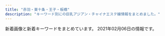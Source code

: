 ```yaml
---
title: "赤羽・東十条・王子・板橋"
description: "キーワード別にの巨乳アジアン・チャイナエステ嬢情報をまとめました。"
---
```


新着画像と新着キーワードをまとめています。
2021年02月06日の情報です。

<DmmAffiliateIns />
<KeywordTable
  shops={
    [
    {
        "url": "http://www.cocosia.work/",
        "keywords": {
            "85": 2,
            "86": 8,
            "C": 15,
            "87": 6,
            "E": 6,
            "D": 10
        },
        "name": "Cocosia \uff5e\u30b3\u30b3\u30b7\u30a2\uff5e",
        "station": "JR\u8d64\u7fbd\u99c5\u897f\u53e3",
        "img_links": [
            "http://www.cocosia.work/img/bn_howto_sp.jpg",
            "http://www.cocosia.work/img/i_tel.png",
            "http://www.cocosia.work/staff/riya1.jpg",
            "http://www.cocosia.work/img/bn_contact_sp.jpg",
            "http://www.cocosia.work/staff/yuyu.jpg",
            "http://www.cocosia.work/staff/mao.jpg",
            "http://www.cocosia.work/staff/rea1.jpg",
            "http://www.cocosia.work/img/int2_sp.jpg",
            "http://www.cocosia.work/img/int2.jpg",
            "http://www.cocosia.work/staff/hina.jpg",
            "http://www.cocosia.work/staff/hina1.jpg",
            "http://www.cocosia.work/staff/yuyu1.jpg",
            "http://www.cocosia.work/img/header_info.png",
            "http://www.cocosia.work/img/bn_contact.jpg",
            "http://www.cocosia.work/img/bn_howto.jpg",
            "http://www.cocosia.work/img/int1_sp.jpg",
            "http://www.cocosia.work/staff/mao1.jpg",
            "http://www.cocosia.work/img/int1.jpg",
            "http://www.cocosia.work/img/int3_sp.jpg",
            "http://www.cocosia.work/staff/rea.jpg",
            "http://www.cocosia.work/staff/riya.jpg",
            "http://www.cocosia.work/img/concept_sp.jpg",
            "http://www.cocosia.work/staff/mika1.jpg",
            "http://www.cocosia.work/img/int3.jpg",
            "http://www.cocosia.work/img/concept.jpg",
            "http://www.cocosia.work/staff/mika.jpg"
        ]
    },
    {
        "name": "\u30a2\u30a4\u30ea\u30b9",
        "keywords": {
            "87": 1,
            "E": 2,
            "C": 1,
            "89": 1,
            "D": 2,
            "85": 1,
            "86": 1,
            "84": 1
        },
        "station": "JR\u8d64\u7fbd\u99c5\u6771\u53e3",
        "url": "http://www.e-baby.work/",
        "img_links": [
            "http://www.e-baby.work/img/all/loader.png",
            "http://www.e-baby.work/staff/yuka1.jpg",
            "http://www.e-baby.work/staff/haru1.jpg",
            "http://www.e-baby.work/img/all/icon2.png",
            "http://www.e-baby.work/staff/karenc.jpg",
            "http://www.e-baby.work/staff/maya1.jpg",
            "http://www.e-baby.work/staff/karen1.jpg",
            "http://www.e-baby.work/staff/rina1.jpg"
        ]
    },
    {
        "name": "\u30c0\u30fc\u30ea\u30f3",
        "station": "JR\u8d64\u7fbd\u99c5\u6771\u53e3",
        "url": "http://angel-aroma.net/",
        "keywords": {
            "82": 2,
            "84": 2,
            "86": 4,
            "87": 2
        },
        "img_links": [
            "http://angel-aroma.net/img/stafft.jpg",
            "http://angel-aroma.net/img/top.jpg",
            "http://angel-aroma.net/img/sta6.jpg",
            "http://angel-aroma.net/img/m10.jpg",
            "http://angel-aroma.net/img/m6.jpg",
            "http://angel-aroma.net/img/m30.jpg",
            "http://angel-aroma.net/img/sta3.jpg",
            "http://angel-aroma.net/img/sta5.jpg",
            "http://angel-aroma.net/img/m20.jpg",
            "http://angel-aroma.net/img/m5.jpg",
            "http://angel-aroma.net/img/sta2.jpg",
            "http://angel-aroma.net/img/m4.jpg",
            "http://angel-aroma.net/img/sta1.jpg",
            "http://angel-aroma.net/img/m3.jpg",
            "http://angel-aroma.net/img/m1.jpg",
            "http://angel-aroma.net/img/qr.jpg",
            "http://angel-aroma.net/img/no.png",
            "http://angel-aroma.net/img/m2.jpg"
        ]
    },
    {
        "station": "\u5c3e\u4e45\u99c5",
        "img_links": [
            "http://e-yuri.work/img/yuyu1.jpg",
            "http://e-yuri.work/images/rec1.jpg",
            "http://e-yuri.work/staff/ayumi.jpg",
            "http://e-yuri.work/images/sys.jpg",
            "http://e-yuri.work/images/head.jpg",
            "http://e-yuri.work/images/1.jpg",
            "http://e-yuri.work/images/interior_t.jpg",
            "http://e-yuri.work/img/karina1.jpg",
            "http://e-yuri.work/images/s1.png",
            "http://e-yuri.work/img/ayumi1.jpg",
            "http://e-yuri.work/staff/yuyu.jpg",
            "http://e-yuri.work/images/int1.jpg",
            "http://e-yuri.work/images/3.jpg",
            "http://e-yuri.work/staff/karina.jpg",
            "http://e-yuri.work/images/int2.jpg",
            "http://e-yuri.work/images/tg.jpg",
            "http://e-yuri.work/images/2.jpg",
            "http://e-yuri.work/images/news.jpg",
            "http://e-yuri.work/images/staff_t.jpg",
            "http://e-yuri.work/images/rec2.jpg",
            "http://e-yuri.work/images/ac1.jpg"
        ],
        "url": "http://e-yuri.work/",
        "keywords": {},
        "name": "\u5f69\u8679"
    },
    {
        "img_links": [
            "http://flower.este88.com/i/images/access4.jpg",
            "http://flower.este88.com/gals/yuuna1.jpg",
            "http://flower.este88.com/i/images/access7.jpg",
            "http://flower.este88.com/images/m02.jpg",
            "http://flower.este88.com/i/images/access5.jpg",
            "http://flower.este88.com/images/m05.jpg",
            "http://flower.este88.com/images/kp01.jpg",
            "http://flower.este88.com/gals/haruka1.jpg",
            "http://flower.este88.com/images/img1.jpg",
            "http://flower.este88.com/i/images/access6.jpg",
            "http://flower.este88.com/i/images/access3.jpg",
            "http://flower.este88.com/gals/emi1.jpg",
            "http://flower.este88.com/images/m03.jpg",
            "http://flower.este88.com/i/images/access1.jpg",
            "http://flower.este88.com/i/images/access2.jpg",
            "http://flower.este88.com/images/dot.png",
            "http://flower.este88.com/gals/erika1.jpg",
            "http://flower.este88.com/gals/riri1.jpg",
            "http://flower.este88.com/images/m01.jpg",
            "http://flower.este88.com/images/m04.jpg",
            "http://flower.este88.com/gals/moe1.jpg"
        ],
        "keywords": {},
        "name": "Flower",
        "station": "JR\u8d64\u7fbd\u99c5\u5357\u53e3",
        "url": "http://flower.este88.com/"
    },
    {
        "url": "http://shanshan-esthe.com/",
        "name": "\u9999\u9999",
        "img_links": [
            "http://shanshan-esthe.com/img/st16.jpg",
            "http://shanshan-esthe.com/img/no.png",
            "http://shanshan-esthe.com/img/sta14.jpg",
            "http://shanshan-esthe.com/img/st14.jpg",
            "http://shanshan-esthe.com/img/sta0.jpg"
        ],
        "keywords": {
            "86": 2,
            "D": 2
        },
        "station": "JR\u6771\u5341\u6761\u99c5\u5317\u53e3"
    },
    {
        "name": "GOOD TIME",
        "station": "\u8d64\u7fbd\u5ca9\u6df5\u99c52\u756a\u51fa\u53e3",
        "img_links": [
            "http://www.goodtime.iesjp.com/images/m-right.jpg",
            "http://www.goodtime.iesjp.com/images/m-yejiao.jpg",
            "http://www.goodtime.iesjp.com/images/m-top-right02.jpg",
            "http://www.goodtime.iesjp.com/files/002.jpg",
            "http://www.goodtime.iesjp.com/images/m-top02.jpg",
            "http://www.goodtime.iesjp.com/images/call.png",
            "http://www.goodtime.iesjp.com/photo_news/upimg/39901600bd6533312b_0.jpg",
            "http://www.goodtime.iesjp.com/images/m-head.jpg",
            "http://www.goodtime.iesjp.com/files/003.jpg",
            "http://www.goodtime.iesjp.com/images/m-top-right04.jpg",
            "http://www.goodtime.iesjp.com/images/m-top-right03.jpg",
            "http://www.goodtime.iesjp.com/images/top-left01.jpg",
            "http://www.goodtime.iesjp.com/images/m-top-right01.jpg",
            "http://www.goodtime.iesjp.com/images/m-left.jpg",
            "http://www.goodtime.iesjp.com/images/m-top03.jpg"
        ],
        "keywords": {
            "D": 4,
            "87": 4
        },
        "url": "http://www.goodtime.iesjp.com/"
    },
    {
        "station": "JR\u8d64\u7fbd\u99c5\u5357\u6539\u672d\u53e3(\u6771)",
        "img_links": [
            "http://esthe-japan.work/flower/upload/202004/1588153474.png"
        ],
        "url": "http://esthe-japan.work/flower/",
        "keywords": {
            "89": 3,
            "88": 3,
            "\u30bb\u30af\u30b7\u30fc": 6,
            "87": 3,
            "98": 1
        },
        "name": "FLOWER"
    },
    {
        "keywords": {
            "E": 7,
            "86": 14,
            "D": 35,
            "87": 14,
            "85": 7,
            "83": 7
        },
        "img_links": [
            "http://tenpo5.iest.info/images/s3.jpg",
            "http://tenpo5.iest.info/images/info.jpg",
            "http://tenpo5.iest.info/images/top.jpg",
            "http://tenpo5.iest.info/photos/sites/28/2020/08/2020082006024737.jpg",
            "http://tenpo5.iest.info/images/info2.jpg",
            "http://tenpo5.iest.info/images/acc2.jpg",
            "http://tenpo5.iest.info/images/room7.jpg",
            "http://tenpo5.iest.info/images/room1.jpg",
            "http://tenpo5.iest.info/images/room4.jpg",
            "http://tenpo5.iest.info/images/room6.jpg",
            "http://tenpo5.iest.info/images/acc4.jpg",
            "http://tenpo5.iest.info/images/acc6.jpg",
            "http://tenpo5.iest.info/photos/sites/28/2020/08/2020082006010721.jpg",
            "http://tenpo5.iest.info/images/room2.jpg",
            "http://tenpo5.iest.info/images/mobile.jpg",
            "http://tenpo5.iest.info/photos/sites/28/2020/08/2020082006012320.jpg",
            "http://tenpo5.iest.info/photos/sites/28/2020/08/2020082006021860.jpg",
            "http://tenpo5.iest.info/images/acc3.jpg",
            "http://tenpo5.iest.info/images/acc5.jpg",
            "http://tenpo5.iest.info/images/room3.jpg",
            "http://tenpo5.iest.info/images/s1.jpg",
            "http://tenpo5.iest.info/images/s_news.jpg",
            "http://tenpo5.iest.info/images/acc1.jpg",
            "http://tenpo5.iest.info/photos/sites/28/2020/10/2020101301474624.jpg",
            "http://tenpo5.iest.info/photos/sites/28/2020/09/2020092801272363.jpg"
        ],
        "station": "JR\u738b\u5b50\u99c5\u5317\u53e3",
        "name": "\u3084\u3059\u3089\u304e",
        "url": "http://tenpo5.iest.info/"
    },
    {
        "name": "\u83ef\u8276",
        "url": "http://ka-en.work/",
        "keywords": {
            "88": 2,
            "E": 3,
            "86": 2,
            "84": 1,
            "C": 17,
            "85": 12,
            "D": 5,
            "87": 1
        },
        "img_links": [
            "http://ka-en.work/sp/img/t-r.jpg",
            "http://ka-en.work/sp/img/t-t.jpg",
            "http://ka-en.work/img/s10.jpg",
            "http://ka-en.work/img/fla-3.jpg",
            "http://ka-en.work/img/acc2.jpg",
            "http://ka-en.work/sp/img/pic.jpg",
            "http://ka-en.work/sp/img/st3.jpg",
            "http://ka-en.work/sp/img/tel.jpg",
            "http://ka-en.work/img/acc1.jpg",
            "http://ka-en.work/sp/img/t-s.jpg",
            "http://ka-en.work/img/s3.jpg",
            "http://ka-en.work/img/st1.jpg",
            "http://ka-en.work/sp/img/p-6.jpg",
            "http://ka-en.work/sp/img/p-10.jpg",
            "http://ka-en.work/sp/img/kanban.jpg",
            "http://ka-en.work/sp/img/st2.jpg",
            "http://ka-en.work/img/s9.jpg",
            "http://ka-en.work/img/kanban.jpg",
            "http://ka-en.work/img/head.jpg",
            "http://ka-en.work/sp/img/p-9.jpg",
            "http://ka-en.work/img/botton4.jpg",
            "http://ka-en.work/img/st7.jpg",
            "http://ka-en.work/sp/img/st4.jpg",
            "http://ka-en.work/img/s6.jpg",
            "http://ka-en.work/img/st4.jpg",
            "http://ka-en.work/img/st6.jpg",
            "http://ka-en.work/sp/img/t-o.jpg",
            "http://ka-en.work/img/botton2.jpg",
            "http://ka-en.work/img/s2.jpg",
            "http://ka-en.work/img/fla-2.jpg",
            "http://ka-en.work/img/acc4.jpg",
            "http://ka-en.work/img/st3.jpg",
            "http://ka-en.work/sp/img/acc3.jpg",
            "http://ka-en.work/sp/img/st10.jpg",
            "http://ka-en.work/img/s4.jpg",
            "http://ka-en.work/img/acc3.jpg",
            "http://ka-en.work/sp/img/st9.jpg",
            "http://ka-en.work/sp/img/botton.jpg",
            "http://ka-en.work/sp/img/info.jpg",
            "http://ka-en.work/img/foot.jpg",
            "http://ka-en.work/sp/img/add.jpg",
            "http://ka-en.work/sp/img/tit.jpg",
            "http://ka-en.work/sp/img/acc2.jpg",
            "http://ka-en.work/sp/img/pc.jpg",
            "http://ka-en.work/sp/img/t-a.jpg",
            "http://ka-en.work/sp/img/cam.jpg",
            "http://ka-en.work/img/st2.jpg",
            "http://ka-en.work/sp/img/acc5.jpg",
            "http://ka-en.work/img/mo.png",
            "http://ka-en.work/sp/img/acc1.jpg",
            "http://ka-en.work/sp/img/st1.jpg",
            "http://ka-en.work/img/s7.jpg",
            "http://ka-en.work/img/fla-1.jpg",
            "http://ka-en.work/img/st10.jpg",
            "http://ka-en.work/img/botton.jpg",
            "http://ka-en.work/img/botton6.jpg",
            "http://ka-en.work/sp/img/st8.jpg",
            "http://ka-en.work/sp/img/time.jpg",
            "http://ka-en.work/sp/img/st7.jpg",
            "http://ka-en.work/img/botton5.jpg",
            "http://ka-en.work/img/botton3.jpg",
            "http://ka-en.work/img/st8.jpg",
            "http://ka-en.work/img/acc5.jpg",
            "http://ka-en.work/img/st9.jpg",
            "http://ka-en.work/sp/img/sys.jpg",
            "http://ka-en.work/sp/img/acc4.jpg",
            "http://ka-en.work/sp/img/st6.jpg"
        ],
        "station": "JR\u8d64\u7fbd\u99c5\u6771\u53e3"
    },
    {
        "name": "Last Paradise \uff5e\u30e9\u30b9\u30c8\u30d1\u30e9\u30c0\u30a4\u30b9\uff5e",
        "keywords": {
            "84": 4,
            "85": 9,
            "90": 2,
            "86": 4
        },
        "url": "http://lastpara.net/",
        "station": "JR\u8d64\u7fbd\u99c5\u5357\u53e3",
        "img_links": [
            "http://lastpara.net/img/event/camp_top_02.jpg",
            "http://lastpara.net/image/cast/cast_263_1_l.jpg",
            "http://lastpara.net/img/news-ttl.jpg",
            "http://lastpara.net/image/cast/cast_286_1_l.jpg",
            "http://lastpara.net/image/cast/cast_265_1_l.jpg",
            "http://lastpara.net/img/recuit.png",
            "http://lastpara.net/image/cast/cast_262_1_l.jpg",
            "http://lastpara.net/image/cast/cast_259_1_l.jpg",
            "http://lastpara.net/image/cast/cast_265_1_s.jpg",
            "http://lastpara.net/image/cast/cast_261_1_l.jpg",
            "http://lastpara.net/image/cast/cast_287_1_l.jpg",
            "http://lastpara.net/image/cast/cast_263_1_s.jpg",
            "http://lastpara.net/image/cast/cast_287_1_s.jpg",
            "http://lastpara.net/image/cast/cast_256_1_l.jpg",
            "http://lastpara.net/image/cast/cast_256_1_s.jpg",
            "http://lastpara.net/image/cast/cast_286_1_s.jpg",
            "http://lastpara.net/image/cast/cast_255_1_l.jpg",
            "http://lastpara.net/image/cast/cast_259_1_s.jpg"
        ]
    },
    {
        "name": "Only one \uff5e\u30aa\u30f3\u30ea\u30fc\u30ef\u30f3\uff5e",
        "keywords": {},
        "url": "http://www.roserelaxation.info/",
        "img_links": [
            "http://www.roserelaxation.info/upload/201801/1517150493.jpg",
            "http://www.roserelaxation.info/upload/201807/thumb_dis/1531195547.jpg",
            "http://www.roserelaxation.info/upload/201807/thumb/1531195952.jpg",
            "http://www.roserelaxation.info/upload/202007/thumb/1594636355.jpg",
            "http://www.roserelaxation.info/upload/201708/1502280972.jpg",
            "http://www.roserelaxation.info/upload/201712/thumb_dis/1512155748.jpg",
            "http://www.roserelaxation.info/upload/images/20171214_032900.jpg",
            "http://www.roserelaxation.info/upload/201807/thumb_dis/1531197286.jpg",
            "http://www.roserelaxation.info/upload/201807/1531195952.jpg",
            "http://www.roserelaxation.info/upload/images/20171206_133002.jpg",
            "http://www.roserelaxation.info/upload/201807/1531197286.jpg",
            "http://www.roserelaxation.info/upload/images/20170613_104732.jpg",
            "http://www.roserelaxation.info/upload/201807/thumb_dis/1531195952.jpg",
            "http://www.roserelaxation.info/upload/201712/1512155748.jpg",
            "http://www.roserelaxation.info/upload/201807/thumb/1531195547.jpg",
            "http://www.roserelaxation.info/upload/202007/thumb_dis/1594636684.jpg",
            "http://www.roserelaxation.info/upload/202007/1594636246.jpg",
            "http://www.roserelaxation.info/upload/201807/1531195547.jpg",
            "http://www.roserelaxation.info/upload/202007/thumb_dis/1594636322.jpg",
            "http://www.roserelaxation.info/upload/202007/thumb_dis/1594636246.jpg",
            "http://www.roserelaxation.info/upload/202007/1594636355.jpg",
            "http://www.roserelaxation.info/upload/images/20171206_132919.jpg",
            "http://www.roserelaxation.info/upload/202007/thumb/1594636246.jpg",
            "http://www.roserelaxation.info/upload/images/20171206_132823.jpg",
            "http://www.roserelaxation.info/upload/201707/1499300573.jpg",
            "http://www.roserelaxation.info/upload/201801/thumb_dis/1517150493.jpg",
            "http://www.roserelaxation.info/upload/201712/thumb/1512155748.jpg",
            "http://www.roserelaxation.info/upload/images/20171206_132851.jpg",
            "http://www.roserelaxation.info/upload/201708/thumb_dis/1502280972.jpg",
            "http://www.roserelaxation.info/upload/201808/thumb_dis/1535596152.jpg",
            "http://www.roserelaxation.info/upload/images/20170525_102731.jpg",
            "http://www.roserelaxation.info/upload/202007/thumb_dis/1594636355.jpg",
            "http://www.roserelaxation.info/upload/202007/thumb/1594636684.jpg",
            "http://www.roserelaxation.info/upload/202008/1598846272.jpg",
            "http://www.roserelaxation.info/upload/201801/thumb/1517150493.jpg",
            "http://www.roserelaxation.info/upload/202007/1594636684.jpg",
            "http://www.roserelaxation.info/upload/images/20170706_091357.jpg"
        ],
        "station": "JR\u8d64\u7fbd\u99c5\u5357\u53e3"
    },
    {
        "name": "\u685c\u306e\u604b",
        "station": "JR\u738b\u5b50\u99c5\u5317\u53e3",
        "url": "http://www.crossu.xyz/",
        "img_links": [
            "http://www.crossu.xyz/uploads/190924/1-1Z9241056212J.jpg",
            "http://www.crossu.xyz/uploads/allimg/180620/1-1P6201013133b.jpg",
            "http://www.crossu.xyz/uploads/180620/1-1P62010193X63.jpg",
            "http://www.crossu.xyz/uploads/191119/1-19111915043V27.jpg",
            "http://www.crossu.xyz/templets/default/picture/news.jpg",
            "http://www.crossu.xyz/templets/default/picture/interior_t.jpg",
            "http://www.crossu.xyz/templets/default/picture/rec1.png",
            "http://www.crossu.xyz/templets/default/picture/staff_t.jpg",
            "http://www.crossu.xyz/uploads/180620/1-1P62010154K00.png",
            "http://www.crossu.xyz/uploads/200528/1-20052Q52142229.jpg",
            "http://www.crossu.xyz/uploads/191129/1-19112914393CK.jpg",
            "http://www.crossu.xyz/templets/default/picture/head.jpg",
            "http://www.crossu.xyz/uploads/181211/1-1Q2111433162D.jpg",
            "http://www.crossu.xyz/uploads/180621/1-1P621101232H4.jpg"
        ],
        "keywords": {
            "\u30bb\u30af\u30b7\u30fc": 5
        }
    },
    {
        "station": "JR\u5341\u6761\u99c5\u5357\u53e3",
        "img_links": [
            "https://yumego.tyo.cm/photos/sites/83/2020/12/2020120108205259.jpg",
            "https://yumego.tyo.cm/photos/sites/83/2020/12/2020120108205582.jpg",
            "https://yumego.tyo.cm/photos/sites/83/2020/12/2020120108205393.jpg",
            "https://yumego.tyo.cm/images/tit_twitter.png",
            "https://yumego.tyo.cm/images/room2.jpg",
            "https://yumego.tyo.cm/images/sp_tit_staff02.png",
            "https://yumego.tyo.cm/images/room3.jpg",
            "https://yumego.tyo.cm/images/sp_tit_staff01.png",
            "https://yumego.tyo.cm/images/tit_staff02.png",
            "https://yumego.tyo.cm/photos/sites/83/2020/12/2020120802122351.jpg",
            "https://yumego.tyo.cm/images/top.jpg",
            "https://yumego.tyo.cm/images/room4.jpg",
            "https://yumego.tyo.cm/photos/sites/83/2020/12/2020120610415351.jpg",
            "https://yumego.tyo.cm/images/img_tel.png",
            "https://yumego.tyo.cm/photos/sites/83/2020/12/2020120610415197.jpg",
            "https://yumego.tyo.cm/images/tit_new.png",
            "https://yumego.tyo.cm/images/tit_staff01.png",
            "https://yumego.tyo.cm/images/sp_tit_twitter.png",
            "https://yumego.tyo.cm/images/sp_top.jpg",
            "https://yumego.tyo.cm/images/sp_tit_new.png",
            "https://yumego.tyo.cm/photos/sites/83/2020/12/2020120610415359.jpg",
            "https://yumego.tyo.cm/images/room1.jpg",
            "https://yumego.tyo.cm/images/maining.jpg",
            "https://yumego.tyo.cm/photos/sites/83/2020/12/2020120802122165.jpg",
            "https://yumego.tyo.cm/images/sp_tit_therapist.png",
            "https://yumego.tyo.cm/photos/sites/83/2020/12/2020120610415227.jpg",
            "https://yumego.tyo.cm/photos/sites/83/2021/02/2021020212253138.jpg",
            "https://yumego.tyo.cm/images/tit_therapist.png"
        ],
        "keywords": {
            "85": 6,
            "86": 18,
            "D": 36,
            "88": 12
        },
        "name": "\u5922\u3054",
        "url": "https://yumego.tyo.cm/"
    },
    {
        "img_links": [
            "http://oji.pink/images/r3.jpg",
            "http://oji.pink/images/r4.jpg",
            "http://oji.pink/images/zi_staff.png",
            "http://oji.pink/images/1.png",
            "http://oji.pink/images/mobile.jpg",
            "http://oji.pink/images/aki.jpg",
            "http://oji.pink/images/zi_link.png",
            "http://oji.pink/images/r2.jpg",
            "http://oji.pink/images/g2.jpg",
            "http://oji.pink/images/g0.jpg",
            "http://oji.pink/images/g5.jpg",
            "http://oji.pink/images/new1.jpg",
            "http://oji.pink/images/3.png",
            "http://oji.pink/images/r1.jpg",
            "http://oji.pink/images/yuki.jpg",
            "http://oji.pink/images/top.jpg",
            "http://oji.pink/images/g7.jpg",
            "http://oji.pink/images/g1.jpg"
        ],
        "keywords": {
            "C": 15
        },
        "station": "JR\u738b\u5b50\u99c5\u5317\u53e3",
        "name": "\u7f8e\u5065",
        "url": "http://oji.pink/"
    },
    {
        "keywords": {},
        "url": "https://higashijujo-mensesthe.com/",
        "name": "Love Sea",
        "img_links": [
            "https://higashijujo-mensesthe.com/room/room-l4.jpg",
            "https://higashijujo-mensesthe.com/staff/kimi-l2.jpg",
            "https://higashijujo-mensesthe.com/images/main1.jpg",
            "https://higashijujo-mensesthe.com/staff/runa-s1.jpg",
            "https://higashijujo-mensesthe.com/staff/rika-l1.jpg",
            "https://higashijujo-mensesthe.com/room/room-l2.jpg",
            "https://higashijujo-mensesthe.com/room/room-l1.jpg",
            "https://higashijujo-mensesthe.com/2019/08/22/runa-s1.jpg",
            "https://higashijujo-mensesthe.com/menu/home.png",
            "https://higashijujo-mensesthe.com/2019/08/10/kimi-s1.jpg",
            "https://higashijujo-mensesthe.com/images/qrcode.png",
            "https://higashijujo-mensesthe.com/staff/rika-s1.jpg",
            "https://higashijujo-mensesthe.com/menu/friend.png",
            "https://higashijujo-mensesthe.com/icon/twitter.png",
            "https://higashijujo-mensesthe.com/2019/10/21/rika-s1.jpg",
            "https://higashijujo-mensesthe.com/button/blog.png",
            "https://higashijujo-mensesthe.com/images/header3.png",
            "https://higashijujo-mensesthe.com/staff/lime-s1.jpg",
            "https://higashijujo-mensesthe.com/images/footer-r.png",
            "https://higashijujo-mensesthe.com/2019/08/23/satomi-s1.jpg",
            "https://higashijujo-mensesthe.com/images/footer-l.png",
            "https://higashijujo-mensesthe.com/images/clear.png",
            "https://higashijujo-mensesthe.com/2020/02/29/lime-s1.jpg",
            "https://higashijujo-mensesthe.com/images/flower.png",
            "https://higashijujo-mensesthe.com/staff/runa-l1.jpg",
            "https://higashijujo-mensesthe.com/room/room-l3.jpg",
            "https://higashijujo-mensesthe.com/button/home.png",
            "https://higashijujo-mensesthe.com/icon/facebook.png",
            "https://higashijujo-mensesthe.com/icon/line.png",
            "https://higashijujo-mensesthe.com/room/esthe2.jpg",
            "https://higashijujo-mensesthe.com/staff/kimi-s1.jpg",
            "https://higashijujo-mensesthe.com/menu/gallery.png",
            "https://higashijujo-mensesthe.com/room/esthe3.jpg",
            "https://higashijujo-mensesthe.com/staff/kimi-s2.jpg",
            "https://higashijujo-mensesthe.com/icon/yelp.png",
            "https://higashijujo-mensesthe.com/images/main-sp.jpg",
            "https://higashijujo-mensesthe.com/staff/satomi-s1.jpg",
            "https://higashijujo-mensesthe.com/room/esthe1.jpg",
            "https://higashijujo-mensesthe.com/staff/lime-l1.jpg",
            "https://higashijujo-mensesthe.com/staff/kimi-l1.jpg",
            "https://higashijujo-mensesthe.com/menu/info.png",
            "https://higashijujo-mensesthe.com/staff/satomi-l1.jpg",
            "https://higashijujo-mensesthe.com/images/camp.jpg",
            "https://higashijujo-mensesthe.com/menu/blog.png",
            "https://higashijujo-mensesthe.com/button/staff.png"
        ],
        "station": "JR\u6771\u5341\u6761\u99c5\u5317\u53e3"
    },
    {
        "url": "http://kissyourelax.xyz/",
        "keywords": {},
        "station": "JR\u8d64\u7fbd\u99c5",
        "name": "Kiss you",
        "img_links": [
            "http://kissyourelax.xyz/uploads/190920/1-1Z9200Z645220.jpg",
            "http://kissyourelax.xyz/uploads/190712/1-1ZG2111A3147.jpg",
            "http://kissyourelax.xyz/uploads/200929/1-200929125H1111.jpg",
            "http://kissyourelax.xyz/uploads/190712/1-1ZG2111F3448.jpg",
            "http://kissyourelax.xyz/uploads/190426/1-1Z4261G221600.jpg",
            "http://kissyourelax.xyz/uploads/191213/1-19121315493M58.jpg",
            "http://kissyourelax.xyz/uploads/190426/1-1Z4261G1591I.jpg",
            "http://kissyourelax.xyz/uploads/200929/1-200929125F62K.jpg",
            "http://kissyourelax.xyz/img/s0.png",
            "http://kissyourelax.xyz/uploads/190514/1-1Z5140R02A31.jpg",
            "http://kissyourelax.xyz/uploads/190625/1-1Z625203Q3N2.jpg",
            "http://kissyourelax.xyz/uploads/200812/1-200Q212540D24.jpg",
            "http://kissyourelax.xyz/uploads/190426/1-1Z4261G229208.jpg",
            "http://kissyourelax.xyz/uploads/200812/1-200Q2125423452.jpg",
            "http://kissyourelax.xyz/uploads/190514/1-1Z5140R044351.jpg",
            "http://kissyourelax.xyz/img/botton.jpg",
            "http://kissyourelax.xyz/uploads/191129/1-191129154603T5.jpg",
            "http://kissyourelax.xyz/uploads/191213/1-1912131550052E.jpg",
            "http://kissyourelax.xyz/uploads/190422/1-1Z422144244F3.jpg",
            "http://kissyourelax.xyz/uploads/190625/1-1Z625204313L6.jpg",
            "http://kissyourelax.xyz/uploads/190802/1-1ZP20P930U4.jpg",
            "http://kissyourelax.xyz/uploads/190422/1-1Z422143352a6.jpg",
            "http://kissyourelax.xyz/uploads/190802/1-1ZP20P91YN.jpg",
            "http://kissyourelax.xyz/uploads/190422/1-1Z42214343N22.jpg"
        ]
    },
    {
        "url": "http://www.darling.esjp.info/",
        "name": "Darling \uff5e\u30c0\u30fc\u30ea\u30f3\uff5e",
        "station": "JR\u8d64\u7fbd\u99c5\u5357\u53e3",
        "img_links": [
            "http://www.darling.esjp.info/img/nav-001.png",
            "http://www.darling.esjp.info/img/nav-003.png",
            "http://www.darling.esjp.info/img/stb.jpg",
            "http://www.darling.esjp.info/img/stt.jpg",
            "http://www.darling.esjp.info/files/007.jpg",
            "http://www.darling.esjp.info/files/008.jpg",
            "http://www.darling.esjp.info/files/001.jpg",
            "http://www.darling.esjp.info/files/003.jpg",
            "http://www.darling.esjp.info/img/nav-002.png",
            "http://www.darling.esjp.info/files/002.jpg",
            "http://www.darling.esjp.info/img/nav-004.png",
            "http://www.darling.esjp.info/img/nav-005.png",
            "http://www.darling.esjp.info/img/top01.png",
            "http://www.darling.esjp.info/img/tel.png",
            "http://www.darling.esjp.info/img/nav-006.png"
        ],
        "keywords": {
            "87": 4,
            "86": 1,
            "D": 5
        }
    }
]
}
/>
<DmmAffiliateScript />
